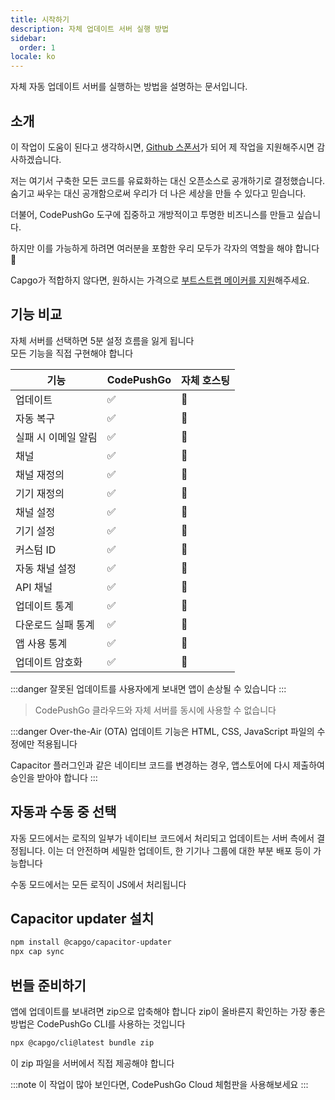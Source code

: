 ```yaml
---
title: 시작하기
description: 자체 업데이트 서버 실행 방법
sidebar:
  order: 1
locale: ko
---
```



자체 자동 업데이트 서버를 실행하는 방법을 설명하는 문서입니다.

## 소개

이 작업이 도움이 된다고 생각하시면, [Github 스폰서](https://github.com/sponsors/riderx)가 되어 제 작업을 지원해주시면 감사하겠습니다.

저는 여기서 구축한 모든 코드를 유료화하는 대신 오픈소스로 공개하기로 결정했습니다. 숨기고 싸우는 대신 공개함으로써 우리가 더 나은 세상을 만들 수 있다고 믿습니다.

더불어, CodePushGo 도구에 집중하고 개방적이고 투명한 비즈니스를 만들고 싶습니다.

하지만 이를 가능하게 하려면 여러분을 포함한 우리 모두가 각자의 역할을 해야 합니다 🥹

Capgo가 적합하지 않다면, 원하시는 가격으로 [부트스트랩 메이커를 지원](https://github.com/sponsors/riderx)해주세요.

<LinkCard title="기여 고려하기" href="/docs/plugin/self-hosted/contributing/"/>

## 기능 비교

자체 서버를 선택하면 5분 설정 흐름을 잃게 됩니다\
모든 기능을 직접 구현해야 합니다

| 기능                     | CodePushGo | 자체 호스팅 |
| ------------------------ | ----- | ----------- |
| 업데이트                 | ✅     | 🚧         |
| 자동 복구                | ✅     | 🚧         |
| 실패 시 이메일 알림      | ✅     | 🚧         |
| 채널                     | ✅     | 🚧         |
| 채널 재정의              | ✅     | 🚧         |
| 기기 재정의              | ✅     | 🚧         |
| 채널 설정                | ✅     | 🚧         |
| 기기 설정                | ✅     | 🚧         |
| 커스텀 ID                | ✅     | 🚧         |
| 자동 채널 설정           | ✅     | 🚧         |
| API 채널                 | ✅     | 🚧         |
| 업데이트 통계            | ✅     | 🚧         |
| 다운로드 실패 통계       | ✅     | 🚧         |
| 앱 사용 통계             | ✅     | 🚧         |
| 업데이트 암호화          | ✅     | 🚧         |

:::danger
잘못된 업데이트를 사용자에게 보내면 앱이 손상될 수 있습니다
:::

> CodePushGo 클라우드와 자체 서버를 동시에 사용할 수 없습니다

:::danger
Over-the-Air (OTA) 업데이트 기능은 HTML, CSS, JavaScript 파일의 수정에만 적용됩니다

Capacitor 플러그인과 같은 네이티브 코드를 변경하는 경우, 앱스토어에 다시 제출하여 승인을 받아야 합니다
:::

## 자동과 수동 중 선택
자동 모드에서는 로직의 일부가 네이티브 코드에서 처리되고 업데이트는 서버 측에서 결정됩니다. 이는 더 안전하며 세밀한 업데이트, 한 기기나 그룹에 대한 부분 배포 등이 가능합니다

수동 모드에서는 모든 로직이 JS에서 처리됩니다

<LinkCard
	title="자동 업데이트"
	href="/docs/plugin/self-hosted/auto-update/"
/>

<LinkCard
	title="수동"
	href="/docs/plugin/self-hosted/manual-update/"
/>

## Capacitor updater 설치

```bash title="Capacitor updater 설치하기"
npm install @capgo/capacitor-updater
npx cap sync
```

## 번들 준비하기

앱에 업데이트를 보내려면 zip으로 압축해야 합니다
zip이 올바른지 확인하는 가장 좋은 방법은 CodePushGo CLI를 사용하는 것입니다
```bash title="서버에서 제공할 파일로 번들 만들기"
npx @capgo/cli@latest bundle zip
```

이 zip 파일을 서버에서 직접 제공해야 합니다

<LinkCard
	title="자동 업데이트"
	href="/docs/plugin/self-hosted/auto-update/"
/>

<LinkCard
	title="수동"
	href="/docs/plugin/self-hosted/manual-update/"
/>

:::note
이 작업이 많아 보인다면, CodePushGo Cloud 체험판을 사용해보세요
:::
